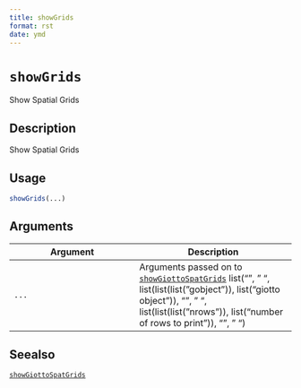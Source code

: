```yaml
--- 
title: showGrids 
format: rst 
date: ymd 
--- 
```

# `showGrids`

Show Spatial Grids


## Description

Show Spatial Grids


## Usage

```r
showGrids(...)
```


## Arguments

Argument      |Description
------------- |----------------
`...`     |      Arguments passed on to [`showGiottoSpatGrids`](#showgiottospatgrids)   list("\n", "    ", list(list(list("gobject")), list("giotto object")), "\n", "    ", list(list(list("nrows")), list("number of rows to print")), "\n", "  ")


## Seealso

[`showGiottoSpatGrids`](#showgiottospatgrids)


